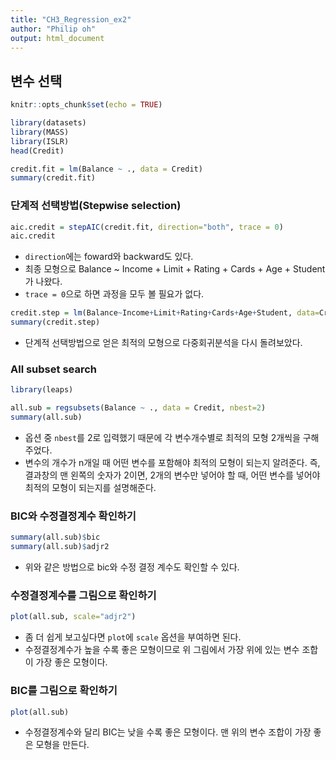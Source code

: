 ```yaml
---
title: "CH3_Regression_ex2"
author: "Philip oh"
output: html_document
---
```


## 변수 선택

```r
knitr::opts_chunk$set(echo = TRUE)
```

```r
library(datasets) 
library(MASS) 
library(ISLR) 
head(Credit)
```

```r
credit.fit = lm(Balance ~ ., data = Credit)
summary(credit.fit)
```

### 단계적 선택방법(Stepwise selection)

```r
aic.credit = stepAIC(credit.fit, direction="both", trace = 0)
aic.credit
```

- `direction`에는 foward와 backward도 있다.
- 최종 모형으로 Balance ~ Income + Limit + Rating + Cards + Age + Student가 나왔다.
- `trace = 0`으로 하면 과정을 모두 볼 필요가 없다.

```r
credit.step = lm(Balance~Income+Limit+Rating+Cards+Age+Student, data=Credit)
summary(credit.step)
```

- 단계적 선택방법으로 얻은 최적의 모형으로 다중회귀분석을 다시 돌려보았다.

### All subset search

```r
library(leaps)
```
```r
all.sub = regsubsets(Balance ~ ., data = Credit, nbest=2) 
summary(all.sub)
```

- 옵션 중 `nbest`를 2로 입력했기 때문에 각 변수개수별로 최적의 모형 2개씩을 구해주었다.
- 변수의 개수가 n개일 때 어떤 변수를 포함해야 최적의 모형이 되는지 알려준다. 즉, 결과창의 맨 왼쪽의 숫자가 2이면, 2개의 변수만 넣어야 할 때, 어떤 변수를 넣어야 최적의 모형이 되는지를 설명해준다.

### BIC와 수정결정계수 확인하기
```r
summary(all.sub)$bic
summary(all.sub)$adjr2
```

- 위와 같은 방법으로 bic와 수정 결정 계수도 확인할 수 있다.

### 수정결정계수를 그림으로 확인하기
```r
plot(all.sub, scale="adjr2")
```

- 좀 더 쉽게 보고싶다면 `plot`에 `scale` 옵션을 부여하면 된다.
- 수정결정계수가 높을 수록 좋은 모형이므로 위 그림에서 가장 위에 있는 변수 조합이 가장 좋은 모형이다.

### BIC를 그림으로 확인하기
```r
plot(all.sub)
```

- 수정결정계수와 달리 BIC는 낮을 수록 좋은 모형이다. 맨 위의 변수 조합이 가장 좋은 모형을 만든다.


